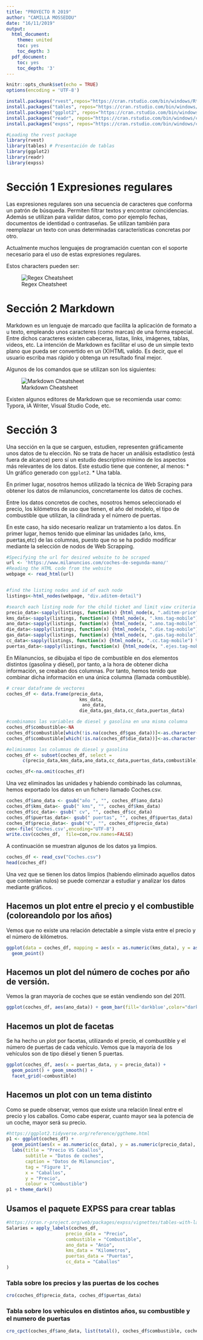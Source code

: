 ```yaml
---
title: "PROYECTO R 2019"
author: "CAMILLA MOSSEDDU"
date: "16/11/2019"
output:
  html_document:
    theme: united
    toc: yes
    toc_depth: 3
  pdf_document:
    toc: yes
    toc_depth: '3'
---
```


```r
knitr::opts_chunk$set(echo = TRUE)
options(encoding = 'UTF-8')

```

```r
install.packages("rvest",repos="https://cran.rstudio.com/bin/windows/Rtools/")
install.packages("tables", repos="https://cran.rstudio.com/bin/windows/contrib/3.6/tables_0.8.8.zip")
install.packages("ggplot2", repos="https://cran.rstudio.com/bin/windows/contrib/3.6/ggplot2_3.2.1.zip")
install.packages("readr", repos="https://cran.rstudio.com/bin/windows/contrib/3.6/readr_1.3.1.zip")
install.packages("expss", repos="https://cran.rstudio.com/bin/windows/contrib/3.6/expss_0.9.1.zip")

#Loading the rvest package
library(rvest)
library(tables) # Presentación de tablas
library(ggplot2)
library(readr)
library(expss)
```



# Sección 1 Expresiones regulares

Las expresiones regulares son una secuencia de caracteres que conforma un patrón de búsqueda. Permiten filtrar textos y encontrar coincidencias. Además se utilizan para validar datos, como por ejemplo fechas, documentos de identidad o contraseñas. Se utilizan también para reemplazar un texto con unas determinadas características concretas por otro.

Actualmente muchos lenguajes de programación cuentan con el soporte necesario para el uso de estas expresiones regulares.

Estos characters pueden ser:


![Regex Cheatsheet](recursos/RegexCommands.png)


# Sección 2 Markdown

Markdown es un lenguaje de marcado que facilita la aplicación de formato a u texto, empleando unos caracteres (como marcas) de una forma especial. Entre dichos caracteres existen cabeceras, listas, links, imágenes, tablas, videos, etc.
La intención de Markdown es facilitar el uso de un simple texto plano que pueda ser convertido en un (X)HTML valido. Es decir, que el usuario escriba mas rápido y obtenga un resultado final mejor.

Algunos de los comandos que se utilizan son los siguientes:


![Markdown Cheatsheet](recursos/MarkdownCommand.png)

Existen algunos editores de Markdown que se recomienda usar como: Typora, iA Writer, Visual Studio Code, etc.


# Sección 3
Una sección en la que se carguen, estudien, representen gráficamente unos datos de tu elección. No se trata de hacer un análisis estadístico (está fuera de alcance) pero sí un estudio descriptivo mínimo de los aspectos más relevantes de los datos. Este estudio tiene que contener, al menos:
* Un gráfico generado con `ggplot2`.
* Una tabla.

En primer lugar, nosotros hemos utilizado la técnica de Web Scraping para obtener los datos de milanuncios, concretamente los datos de coches.

Entre los datos concretos de coches, nosotros hemos seleccionado el precio, los kilómetros de uso que tienen, el año del modelo, el tipo de combustible que utilizan, la cilindrada y el número de puertas.

En este caso, ha sido necesario realizar un tratamiento a los datos. En primer lugar, hemos tenido que eliminar las unidades (año, kms, puertas,etc) de las columnas, puesto que no se ha podido modificar mediante la selección de nodos de Web Scrapping.


```r

#Specifying the url for desired website to be scraped
url <- 'https://www.milanuncios.com/coches-de-segunda-mano/'
#Reading the HTML code from the website
webpage <- read_html(url)


#find the listing nodes and id of each node
listings<-html_nodes(webpage, "div.aditem-detail")

#search each listing node for the child ticket and limit view criteria
precio_data<-sapply(listings, function(x) {html_node(x, ".aditem-price") %>% html_text()} ) 
kms_data<-sapply(listings, function(x) {html_node(x, ".kms.tag-mobile") %>% html_text()} ) 
ano_data<-sapply(listings, function(x) {html_node(x, ".ano.tag-mobile") %>% html_text()} ) 
die_data<-sapply(listings, function(x) {html_node(x, ".die.tag-mobile") %>% html_text()} ) 
gas_data<-sapply(listings, function(x) {html_node(x, ".gas.tag-mobile") %>% html_text()} ) 
cc_data<-sapply(listings, function(x) {html_node(x, ".cc.tag-mobile") %>% html_text()} )
puertas_data<-sapply(listings, function(x) {html_node(x, ".ejes.tag-mobile") %>% html_text()} )
```

En Milanuncios, se dibujaba el tipo de combustible en dos elementos distintos (gasolina y diésel), por tanto, a la hora de obtener dicha información, se creaban dos columnas. Por tanto, hemos tenido que combinar dicha información en una única columna (llamada combustible).

```r
# crear dataframe de vectores
coches_df <- data.frame(precio_data,
                           kms_data,
                            ano_data,
                           die_data,gas_data,cc_data,puertas_data)

#combinamos las variables de diesel y gasolina en una misma columna
coches_df$combustible<-NA
coches_df$combustible[which(!is.na(coches_df$gas_data))]<-as.character(coches_df$gas_data[which(!is.na(coches_df$gas_data))])
coches_df$combustible[which(!is.na(coches_df$die_data))]<-as.character(coches_df$die_data[which(!is.na(coches_df$die_data))])

#eliminamos las columnas de diesel y gasolina
coches_df <- subset(coches_df, select = 
      c(precio_data,kms_data,ano_data,cc_data,puertas_data,combustible))

coches_df<-na.omit(coches_df)
```

Una vez eliminados las unidades y habiendo combinado las columnas, hemos exportado los datos en un fichero llamado Coches.csv. 

```r
coches_df$ano_data <- gsub("año ", "", coches_df$ano_data)
coches_df$kms_data<- gsub(" kms", "", coches_df$kms_data)
coches_df$cc_data<- gsub(" cv", "", coches_df$cc_data)
coches_df$puertas_data<- gsub(" puertas", "", coches_df$puertas_data)
coches_df$precio_data<- gsub("€", "", coches_df$precio_data)
con<-file('Coches.csv',encoding="UTF-8")
write.csv(coches_df,  file=con,row.names=FALSE)
```

A continuación se muestran algunos de los datos ya limpios.

```r
coches_df <- read_csv("Coches.csv")
head(coches_df)
```

Una vez que se tienen los datos limpios (habiendo eliminado aquellos datos que contenían nulos) se puede comenzar a estudiar y analizar los datos mediante gráficos.

## Hacemos un plot entre el precio y el combustible (coloreandolo por los años)

Vemos que no existe una relación detectable a simple vista entre el precio y el número de kilómetros.

```r
ggplot(data = coches_df, mapping = aes(x = as.numeric(kms_data), y = as.numeric(precio_data), colour = ano_data)) +
  geom_point()
```

## Hacemos un plot del número de coches por año de versión.

Vemos la gran mayoría de coches que se están vendiendo son del 2011.

```r
ggplot(coches_df, aes(ano_data)) + geom_bar(fill='darkblue',color="darkred")  
```


## Hacemos un plot de facetas

Se ha hecho un plot por facetas, utilizando el precio, el combustible y el número de puertas de cada vehículo. Vemos que la mayoría de los vehículos son de tipo diésel y tienen 5 puertas.

```r
ggplot(coches_df, aes(x = puertas_data, y = precio_data)) +
  geom_point() + geom_smooth() + 
  facet_grid(~combustible)
```

## Hacemos un plot con un tema distinto

Como se puede observar, vemos que existe una relación lineal entre el precio y los caballos. Como cabe esperar, cuanto mayor sea la potencia de un coche, mayor será su precio.

```r
#https://ggplot2.tidyverse.org/reference/ggtheme.html
p1 <- ggplot(coches_df) +
  geom_point(aes(x = as.numeric(cc_data), y = as.numeric(precio_data), colour = combustible)) +
  labs(title = "Precio VS Caballos",
       subtitle = "Datos de coches",
       caption = "Datos de Milanuncios",
       tag = "Figure 1",
       x = "Caballos",
       y = "Precio",
       colour = "Combustible")
p1 + theme_dark()

```

## Usamos el paquete EXPSS para crear tablas

```r
#https://cran.r-project.org/web/packages/expss/vignettes/tables-with-labels.html
Salaries = apply_labels(coches_df,
                      precio_data = "Precio",
                      combustible = "Combustible",
                      ano_data = "Anio",
                      kms_data = "Kilometros",
                      puertas_data = "Puertas",
                      cc_data = "Caballos"
)
```

### Tabla sobre los precios y las puertas de los coches
```r
cro(coches_df$precio_data, coches_df$puertas_data)
```

### Tabla sobre los vehiculos en distintos años, su combustible y el numero de puertas

```r
cro_cpct(coches_df$ano_data, list(total(), coches_df$combustible, coches_df$puertas_data))
```
